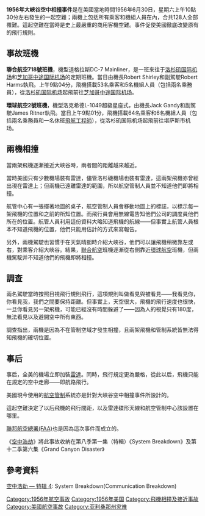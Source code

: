 {{unreferenced|time=2020-01-04T08:11:44+00:00}}
{{Infobox Airliner accident
|name= 聯合航空718號班機<br /> 環球航空2號班機
|Crash image = 1956 Grand Canyon mid-air collision.png|400px
|Image caption = 聯航班機與環球航空班機相撞的電腦模擬畫面
|Date= 1956年6月30日
|Type= [[空中相撞|空中相撞]]
|Site= {{USA}}[[亞利桑那州|亞利桑那州]][[大峽谷|大峽谷]]上空
|Fatalities= 128（全部）
|Injuries= 0
|plane1_image       = DDLC-S12E6 DC-7 CIMG7445 .jpg|plane1_image_upright=1.35
|plane1_caption     = 失事的聯合航空班機
|Aircraft1= 聯合航空718號班機
|Aircraft Type= [[DC-7|道格拉斯DC-7 Mainliner]]
|Ship name= Mainliner Vancouver
|Operator= [[聯合航空|聯合航空]]
|Origin= {{USA}}[[洛杉矶国际机场|洛杉矶国际机场]]
|Destination= {{USA}}[[中途国际机场|芝加哥中途国际机场]]
|Tail Number= N6324C
|Passengers1= 53
|Crew1= 5
|Survivors1= 0
|plane2_image       = Star of the Seine.jpg|plane2_image_upright=1.35
|plane2_caption     = 失事的環球航空L-1049A超級星座式客機
|Aircraft2= 環球航空2號班機
|Aircraft Type2= [[洛克希德L-1049超級星座式|洛克希德L-1049A超級星座式]]
|Ship name2= Star of the Seine
|Operator2= [[環球航空|環球航空]]
|Origin2= {{USA}}[[洛杉矶国际机场|洛杉矶国际机场]]
|Last stopover2=
|Destination2= {{USA}}[[堪薩斯市機場|堪薩斯市機場]]
|Tail Number2= N6902C
|Passengers2= 64
|Crew2= 6
|Survivors2= 0
}}

'''1956年大峽谷空中相撞事件'''是在美國當地時間1956年6月30日，星期六上午10點30分左右發生的一起空難；兩機上包括所有乘客和機組人員在內，合共128人全部罹難。這起空難在當時是史上最嚴重的商用客機空難。事件促使美國徹底改變原有的飛行規則。

== 事故班機 ==

'''聯合航空718號班機'''，機型道格拉斯DC-7 Mainliner，是一班來往于[[洛杉矶国际机场|洛杉矶国际机场]]和[[中途国际机场|芝加哥中途国际机场]]的定期班機。當日由機長Robert Shirley和副駕駛Robert Harms執飛。上午9點04分，飛機搭載53名乘客和5名機組人員（包括兩名乘務員），從[[洛杉矶国际机场|洛杉矶国际机场]]起飛前往[[中途国际机场|芝加哥中途国际机场]]。

'''環球航空2號班機'''，機型洛克希德L-1049超級星座式，由機長Jack Gandy和副駕駛James Ritner執飛。當日上午9點01分，飛機搭載64名乘客和6名機組人員（包括兩名乘務員和一名休班[[飛航工程師|飛航工程師]]），從洛杉矶国际机场起飛前往堪萨斯市机场。

== 兩機相撞 ==
當兩架飛機逐漸接近大峽谷時，兩者間的距離越來越近。

當時美國只有少數機場裝有雷達，儘管洛杉磯機場也裝有雷達，這兩架飛機亦曾經出現在雷達上；但兩機已遠離雷達的範圍，所以航空管制人員並不知道他們即將相撞。

航管中心有一張擺著地圖的桌子，航空管制人員會移動地圖上的標誌，以標示每一架飛機的位置和之前的所知位置。而飛行員會用無線電告知他們公司的調度員他們所在的位置。航管人員利用這份資料大略知道飛機的航線——但事實上航管人員根本不知道飛機的位置，他們只能用估計的方式來寫報告。

另外，兩機駕駛也習慣于在天氣晴朗時介紹大峽谷，他們可以讓飛機稍微靠左或右，對乘客介紹大峽谷。結果，[[聯合航空|聯合航空]]班機逐漸從右側靠近[[環球航空|環球航空]]班機，但兩機駕駛并不知道他們的飛機即將相撞。

== 調查 ==

兩名駕駛當時按照目視飛行規則飛行，這項規則叫做看見與被看見——我看見你，你看見我，我們之間要保持距離。但事實上，天空很大，飛機的飛行速度也很快，一旦你看見另一架飛機，可能已經沒有時間躲避了——因為人的視覺只有180度，無法看見以及避開空中所有東西。

調查指出，兩機是因為不在管制空域才發生相撞，且兩架飛機和管制系統皆無法得知飛機的確切位置。

== 事后 ==

事后，全美的機場立即加裝[[雷達|雷達]]。同時，飛行規定更為嚴格，從此以后，飛機只能在規定的空中走廊——即航路飛行。

美國現今使用的[[航空管制|航空管制]]系統亦是針對大峽谷空中相撞事件所設計的。

這起空難決定了以后飛機的飛行間距，以及雷達碟形天線和航空管制中心該設置在哪里。

[[聯邦航空總署|聯邦航空總署(FAA)]]也是因為這次事件而成立的。

《[[空中浩劫|空中浩劫]]》將此事故收納在第八季第一集（特輯）《System Breakdown》及第十二季第六集《Grand Canyon Disaster》

== 參考資料 ==
[[空中浩劫各話列表#.E7.A9.BA.E4.B8.AD.E6.B5.A9.E5.8A.AB_.E2.80.94_.E7.89.B9.E8.BC.AF|空中浩劫 — 特辑 4]]: System Breakdown(Communication Breakdown)

{{1956年航空事故}}
{{Mayday NavBox}}
[[Category:1956年航空事故|Category:1956年航空事故]]
[[Category:1956年美国|Category:1956年美国]]
[[Category:飛機相撞及接近事故|Category:飛機相撞及接近事故]]
[[Category:美國航空事故|Category:美國航空事故]]
[[Category:亚利桑那州灾难|Category:亚利桑那州灾难]]